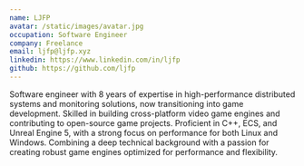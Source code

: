 ```yaml
---
name: LJFP
avatar: /static/images/avatar.jpg
occupation: Software Engineer
company: Freelance
email: ljfp@ljfp.xyz
linkedin: https://www.linkedin.com/in/ljfp
github: https://github.com/ljfp
---
```


Software engineer with 8 years of expertise in high-performance distributed systems and monitoring solutions, now transitioning into game development. Skilled in building cross-platform video game engines and contributing to open-source game projects. Proficient in C++, ECS, and Unreal Engine 5, with a strong focus on performance for both Linux and Windows. Combining a deep technical background with a passion for creating robust game engines optimized for performance and flexibility.


